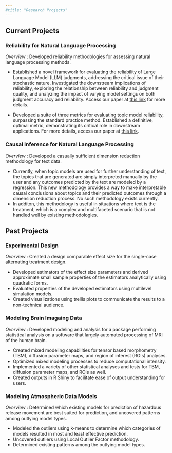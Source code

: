 ```yaml
---
#title: "Research Projects"
---
```


## Current Projects

### Reliability for Natural Language Processing

*Overview* : Developed reliability methodologies for assessing natural language processing methods. 

- Established a novel framework for evaluating the reliability of Large Language Model (LLM) judgments, addressing the critical issue of their stochastic nature. Investigated the downstream implications of reliability, exploring the relationship between reliability and judgment quality, and analyzing the impact of varying model settings on both judgment accuracy and reliability. Access our paper at [this link](https://arxiv.org/abs/2412.12509) for more details.

- Developed a suite of three metrics for evaluating topic model reliability, surpassing the standard practice method. Established a definitive, optimal metric, demonstrating its critical role in downstream applications. For more details, access our paper at [this link](https://doi.org/10.48550/arXiv.2410.23186).

### Causal Inference for Natural Language Processing

*Overview* : Developed a casually sufficient dimension reduction methodology for text data.

- Currently, when topic models are used for further understanding of text, the topics that are generated are simply interpreted manually by the user and any outcomes predicted by the text are modeled by a regression. This new methodology provides a way to make interpretable causal conclusions about topics and their predicted outcomes through a dimension reduction process. No such methodology exists currently. 
- In additon, this methodology is useful in situations where text is the treatment, which is a complex and multifaceted scenario that is not handled well by existing methodologies.

## Past Projects

### Experimental Design

*Overview* : Created a design comparable effect size for the single-case alternating treatment design.

- Developed estimators of the effect size parameters and derived approximate small sample properties of the estimators analytically using quadratic forms. 
- Evaluated properties of the developed estimators using multilevel simulation models.
- Created visualizations using trellis plots to communicate the results to a non-technical audience.


### Modeling Brain Imagaing Data

*Overview* : Developed modeling and analysis for a package performing statistical analysis on a software that largely automated processing of MRI of the human brain.

- Created mixed modeling capabilities for tensor based morphometry (TBM), diffusion parameter maps, and region of interest (ROIs) analyses. 
- Optimized mixed modeling processes to reduce computational intensity.
- Implemented a variety of other statistical analyses and tests for TBM, diffusion parameter maps, and ROIs as well. 
- Created outputs in R Shiny to facilitate ease of output understanding for users.

### Modeling Atmospheric Data Models

*Overview* : Determined which existing models for prediction of hazardous release movement are best suited for prediction, and uncovered patterns among outlying model types.

- Modeled the outliers using k-means to determine which categories of models resulted in most and least effective prediction. 
- Uncovered outliers using Local Outlier Factor methodology.
- Determined existing patterns among the outlying model types.

